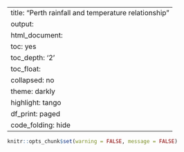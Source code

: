 
---
title: "Perth rainfall and temperature relationship"
output:
  html_document:
    toc: yes
    toc_depth: '2'
    toc_float:
      collapsed: no
    theme: darkly
    highlight: tango
    df_print: paged
    code_folding: hide
---
```r
knitr::opts_chunk$set(warning = FALSE, message = FALSE) 
```

